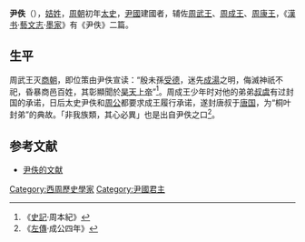 '''尹佚'''（{{Bd|？||？|}}），[[姞姓|姞姓]]，[[周朝|周朝]]初年[[太史|太史]]，[[尹國|尹國]]建國者，辅佐[[周武王|周武王]]、[[周成王|周成王]]、[[周康王|周康王]]，《[[漢书|漢书]]·[[藝文志|藝文志]]·[[墨家|墨家]]》有《尹佚》二篇。

==生平==
周武王灭[[商朝|商朝]]，即位策由尹佚宣读：“殷未孫[[纣王|受德]]，迷先[[成湯|成湯]]之明，侮滅神祇不祀，昏暴商邑百姓，其彰顯聞於[[昊天上帝|昊天上帝]]”<ref>《[[史記|史記]]·周本紀》</ref>。周成王少年时对他的弟弟[[叔虞|叔虞]]有过封国的承诺，日后太史尹佚和[[周公|周公]]都要求成王履行承诺，遂封唐叔于[[唐国|唐国]]，为“桐叶封弟”的典故。「非我族類，其心必異」也是出自尹佚之口<ref>《[[左傳|左傳]]·成公四年》</ref>。

==参考文献==
<div class="references-small">
<references></references>
</div>
*[[s:全上古三代文/卷二#尹逸|尹佚的文献]]

{{尹國君主}}

{{China-monarch-stub}}

{{DEFAULTSORT:Yin尹}}
[[Category:西周歷史學家|Category:西周歷史學家]]
[[Category:尹國君主|Category:尹國君主]]
